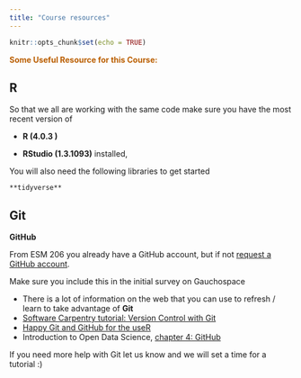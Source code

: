 ```yaml
---
title: "Course resources"
---
```


```r
knitr::opts_chunk$set(echo = TRUE)
```

<p style="color: #ba5e00"><b>Some Useful Resource for this Course:</b> </p>

## R


So that we all are working with the same code make sure you have the most recent version of

 * **R  (4.0.3 )**

 * **RStudio (1.3.1093)** installed,

 You will also need the following libraries to get started

    **tidyverse**


## Git


**GitHub**

From ESM  206 you already have a GitHub account, but if not
    [request a GitHub account](https://github.com/join).

Make sure you include this in the initial survey on Gauchospace

- There is a lot of information on the web that you can use to refresh / learn to take advantage of **Git**
- [Software Carpentry tutorial: Version Control with Git](https://swcarpentry.github.io/git-novice/)
- [Happy Git and GitHub for the useR](http://happygitwithr.com/)
- Introduction to Open Data Science, [chapter 4: GitHub](http://ohi-science.org/data-science-training/github.html#github)


If you need more help with Git let us know and we will set a time for a tutorial :)






